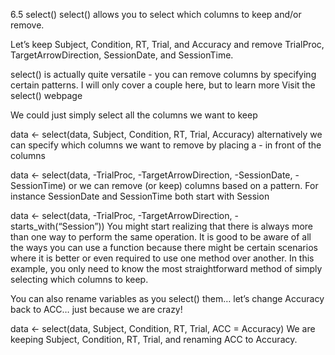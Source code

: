 
6.5 select()
select() allows you to select which columns to keep and/or remove.

Let’s keep Subject, Condition, RT, Trial, and Accuracy and remove TrialProc, TargetArrowDirection, SessionDate, and SessionTime.

select() is actually quite versatile - you can remove columns by specifying certain patterns. I will only cover a couple here, but to learn more Visit the select() webpage

We could just simply select all the columns we want to keep

data <- select(data, Subject, Condition, RT, Trial, Accuracy)
alternatively we can specify which columns we want to remove by placing a - in front of the columns

data <- select(data, -TrialProc, -TargetArrowDirection, 
               -SessionDate, -SessionTime)
or we can remove (or keep) columns based on a pattern. For instance SessionDate and SessionTime both start with Session

data <- select(data, -TrialProc, -TargetArrowDirection, 
               -starts_with("Session"))
You might start realizing that there is always more than one way to perform the same operation. It is good to be aware of all the ways you can use a function because there might be certain scenarios where it is better or even required to use one method over another. In this example, you only need to know the most straightforward method of simply selecting which columns to keep.

You can also rename variables as you select() them… let’s change Accuracy back to ACC… just because we are crazy!

data <- select(data, Subject, Condition, RT, Trial, ACC = Accuracy)
We are keeping Subject, Condition, RT, Trial, and renaming ACC to Accuracy.

